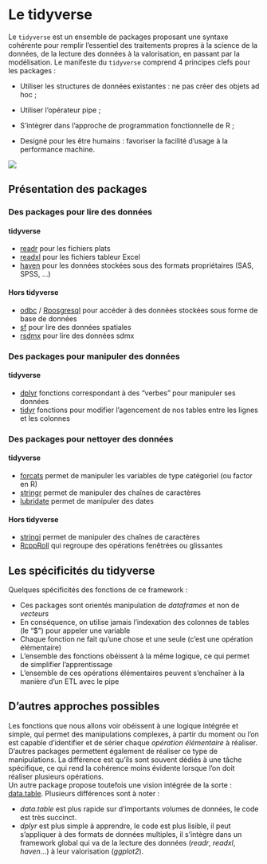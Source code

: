 # Le tidyverse

Le `tidyverse` est un ensemble de packages proposant une syntaxe cohérente pour remplir l'essentiel des traitements propres à la science de la données, de la lecture des données à la valorisation, en passant par la modélisation. Le manifeste du `tidyverse` comprend 4 principes clefs pour les packages : 

- Utiliser les structures de données existantes : ne pas créer des objets ad hoc ;

- Utiliser l'opérateur pipe ;

- S'intègrer dans l'approche de programmation fonctionnelle de R ;

- Designé pour les être humains : favoriser la facilité d'usage à la performance machine.

![](images/tidyverse.png)


## Présentation des packages

### Des packages pour lire des données
#### tidyverse
- [readr](http://readr.tidyverse.org/) pour les fichiers plats
- [readxl](http://readxl.tidyverse.org/) pour les fichiers tableur Excel
- [haven](http://haven.tidyverse.org/) pour les données stockées sous des formats propriétaires (SAS, SPSS, ...)

#### Hors tidyverse
- [odbc](http://db.rstudio.com/odbc/) / [Rposgresql](https://cran.r-project.org/web/packages/RPostgreSQL/index.html)  pour accéder à des données stockées sous forme de base de données
- [sf](https://r-spatial.github.io/sf/) pour lire des données spatiales
- [rsdmx](https://github.com/opensdmx/rsdmx) pour lire des données sdmx

### Des packages pour manipuler des données
#### tidyverse
- [dplyr](http://dplyr.tidyverse.org/) fonctions correspondant à des "verbes" pour manipuler ses données
- [tidyr](http://tidyr.tidyverse.org/) fonctions pour  modifier l'agencement de nos tables entre les lignes et les colonnes

### Des packages pour nettoyer des données
#### tidyverse
- [forcats](http://forcats.tidyverse.org/) permet de manipuler les variables de type catégoriel (ou factor en R)
- [stringr](http://stringr.tidyverse.org/) permet de manipuler des chaînes de caractères
- [lubridate](http://lubridate.tidyverse.org/) permet de manipuler des dates

#### Hors tidyverse
- [stringi](http://www.gagolewski.com/software/stringi/) permet de manipuler des chaînes de caractères
- [RcppRoll](https://cran.r-project.org/web/packages/RcppRoll/index.html) qui regroupe des opérations fenêtrées ou glissantes


## Les spécificités du tidyverse

Quelques spécificités des fonctions de ce framework : 

- Ces packages sont orientés manipulation de *dataframes* et non de *vecteurs*   
- En conséquence, on utilise jamais l'indexation des colonnes de tables (le "$") pour appeler une variable   
- Chaque fonction ne fait qu'une chose et une seule (c'est une opération élémentaire)   
- L'ensemble des fonctions obéissent à la même logique, ce qui permet de simplifier l'apprentissage   
- L'ensemble de ces opérations élémentaires peuvent s'enchaîner à la manière d'un ETL avec le pipe  

## D'autres approches possibles 

Les fonctions que nous allons voir obéissent à une logique intégrée et simple, qui permet des manipulations complexes, à partir du moment ou l'on est capable d'identifier et de sérier chaque *opération élémentaire* à réaliser.  
D'autres packages permettent également de réaliser ce type de manipulations. La différence est qu'ils sont souvent dédiés à une tâche spécifique, ce qui rend la cohérence moins évidente lorsque l'on doit réaliser plusieurs opérations.   
Un autre package propose toutefois une vision intégrée de la sorte : [data.table](https://cran.r-project.org/web/packages/data.table/vignettes/datatable-intro.html).
Plusieurs différences sont à noter : 

- *data.table* est plus rapide sur d'importants volumes de données, le code est très succinct.  
- *dplyr* est plus simple à apprendre, le code est plus lisible, il peut s'appliquer à des formats de données multiples, il s'intègre dans un framework global qui va de la lecture des données (*readr*, *readxl*, *haven...*) à leur valorisation (*ggplot2*).  

